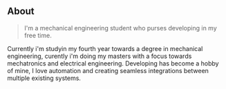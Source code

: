 ## About

> I'm a mechanical engineering student who purses developing in my free time. 

Currently i'm studyin my fourth year towards a degree in mechanical engineering, curently i'm doing my masters with a focus towards mechatronics and electrical engineering. Developing has become a hobby of mine, I love automation and creating seamless integrations between multiple existing systems.
